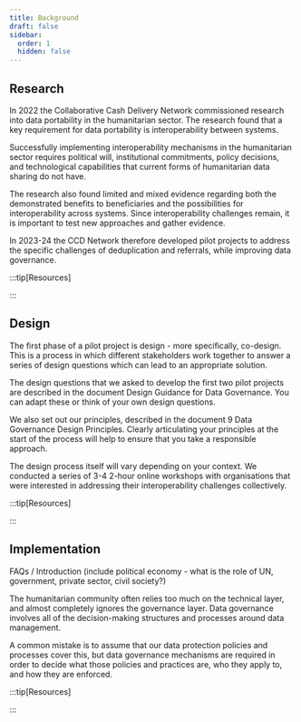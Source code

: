 ```yaml
---
title: Background
draft: false
sidebar:
  order: 1
  hidden: false
---
```


## Research

In 2022 the Collaborative Cash Delivery Network commissioned research into data portability in the humanitarian sector. The research found that a key requirement for data portability is interoperability between systems.

Successfully implementing interoperability mechanisms in the humanitarian sector requires political will, institutional commitments, policy decisions, and technological capabilities that current forms of humanitarian data sharing do not have.

The research also found limited and mixed evidence regarding both the demonstrated benefits to beneficiaries and the possibilities for interoperability across systems. Since interoperability challenges remain, it is important to test new approaches and gather evidence.

In 2023-24 the CCD Network therefore developed pilot projects to address the specific challenges of deduplication and referrals, while improving data governance.

:::tip[Resources]

<LinkCard
  title="Desk Review"
  icon="star"
  href="https://www.collaborativecash.org/_files/ugd/eba6ae_4cd540d3c7de4d5298a0312adac8e622.pdf"
  description="Data portability and digital identity in humanitarian aid"
/>
<LinkCard
  title="Analytical Report"
  href="https://www.collaborativecash.org/_files/ugd/eba6ae_edd00d6f2b704915b5462ba1ed58de6c.pdf"
  description="Safe Passage: Options for Data Portability in the Humanitarian Sector"
/>

:::

## Design

The first phase of a pilot project is design - more specifically, co-design. This is a process in which different stakeholders work together to answer a series of design questions which can lead to an appropriate solution.

The design questions that we asked to develop the first two pilot projects are described in the document Design Guidance for Data Governance. You can adapt these or think of your own design questions.

We also set out our principles, described in the document 9 Data Governance Design Principles. Clearly articulating your principles at the start of the process will help to ensure that you take a responsible approach.

The design process itself will vary depending on your context. We conducted a series of 3-4 2-hour online workshops with organisations that were interested in addressing their interoperability challenges collectively.

:::tip[Resources]

<LinkCard
  title="Design Guidance for Data Governance"
  href="https://docs.google.com/document/d/1F4fYsEnEdcvJdcqGIDNYY35zbBYujsBaX2F_4Uugcro/edit?usp=sharing"
/>
<LinkCard
  title="The 9 Data Governance Design Principles"
  href="https://docs.google.com/document/d/1_ijGu_Itv9P69s039o0uMG5ct0s2AvjmjNZFBZxYEyI/edit?usp=sharing"
  description="Safe Passage: Options for Data Portability in the Humanitarian Sector"
/>

:::

## Implementation

FAQs / Introduction
(include political economy - what is the role of UN, government, private sector, civil society?)

The humanitarian community often relies too much on the technical layer, and almost completely ignores the governance layer. Data governance involves all of the decision-making structures and processes around data management.

A common mistake is to assume that our data protection policies and processes cover this, but data governance mechanisms are required in order to decide what those policies and practices are, who they apply to, and how they are enforced.

:::tip[Resources]

<LinkCard
  title="Adoption Plan"
  href="https://docs.google.com/document/d/12e785texQr3V0p94u70-XVvBtGxouKHKpTI5FMtcmYQ/edit?usp=sharing"
  description=""
/>

<LinkCard
  title="The 9 Data Governance Design Principles"
  href="https://docs.google.com/document/d/1_ijGu_Itv9P69s039o0uMG5ct0s2AvjmjNZFBZxYEyI/edit?usp=sharing "
  description=""
/>
<LinkCard
  title="Stewardship components per country"
  href="https://docs.google.com/spreadsheets/d/1CA3Ip-aacqbwcfSGt_2akT5PAERlsMNh0xUU6m-H65I/edit?usp=sharing"
  description=""
/>
<LinkCard
  title="Platform Rollout Sequence"
  href="https://docs.google.com/document/d/1P3GU_TU7lq3kh4Q6vsjfYKMux4lI5zj4bf34cav1uS8/edit?usp=sharing"
  description=""
/>
<LinkCard
  title="Ukraine perception report: Balancing Aid and Privacy"
  href="https://drive.google.com/file/d/1KvY01eIj-T3zd1uxI7e1GvGjHHRHbp1k/view?usp=sharing"
  description=""
/>
<LinkCard
  title="ADAPT Ukraine Data Protection Guidelines"
  href="https://docs.google.com/document/d/1uLavbPo46M4Sjgd2IuV-g8iub6IoojlB/edit?usp=sharing&ouid=117142996716186321423&rtpof=true&sd=true"
  description=""
/>

:::
